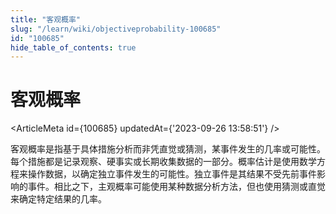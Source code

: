 ```yaml
---
title: "客观概率"
slug: "/learn/wiki/objectiveprobability-100685"
id: "100685"
hide_table_of_contents: true
---
```



# 客观概率

<ArticleMeta id={100685} updatedAt={'2023-09-26 13:58:51'} />
<div className='border-solid border-b border-t-0 my-4 border-[var(--ifm-color-gray-300)]' />

客观概率是指基于具体措施分析而非凭直觉或猜测，某事件发生的几率或可能性。每个措施都是记录观察、硬事实或长期收集数据的一部分。概率估计是使用数学方程来操作数据，以确定独立事件发生的可能性。独立事件是其结果不受先前事件影响的事件。相比之下，主观概率可能使用某种数据分析方法，但也使用猜测或直觉来确定特定结果的几率。

